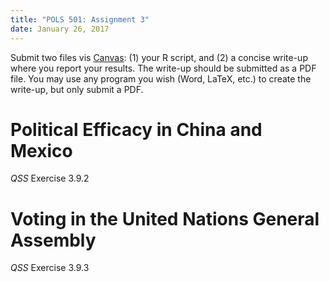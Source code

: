 ```yaml
---
title: "POLS 501: Assignment 3"
date: January 26, 2017
---
```


Submit two files vis [Canvas](https://canvas.uw.edu/courses/1098109/assignments/3590063): (1) your R script, and (2) a concise write-up where you report your results. The write-up should be submitted as a PDF file. You may use any program you wish (Word, LaTeX, etc.) to create the write-up, but only submit a PDF.


# Political Efficacy in China and Mexico

*QSS* Exercise 3.9.2

# Voting in the United Nations General Assembly

*QSS* Exercise 3.9.3

